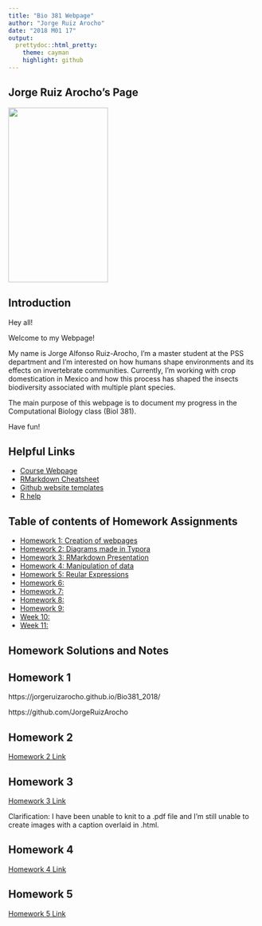 ```yaml
---
title: "Bio 381 Webpage"
author: "Jorge Ruiz Arocho"
date: "2018 M01 17"
output: 
  prettydoc::html_pretty:
    theme: cayman
    highlight: github
---
```


## Jorge Ruiz Arocho's Page

<img src="Jorge.jpg" width="200" height="350" />

## Introduction

Hey all! 

Welcome to my Webpage!

My name is Jorge Alfonso Ruiz-Arocho, I'm a master student at the PSS department and I'm interested on how humans shape environments and its effects on invertebrate communities. Currently, I'm working with crop domestication in Mexico and how this process has shaped the insects biodiversity associated with multiple plant species.

The main purpose of this webpage is to document my progress in the Computational Biology class (Biol 381).

Have fun!

## Helpful Links   
* [Course Webpage](https://gotellilab.github.io/Bio381/)   
* [RMarkdown Cheatsheet](https://www.rstudio.com/wp-content/uploads/2015/02/rmarkdown-cheatsheet.pdf)   
* [Github website templates](https://github.com/jekyll/jekyll/wiki/Themes)   
* [R help](http://stackoverflow.com/questions/tagged/r)   

## Table of contents of Homework Assignments    
* [Homework 1: Creation of webpages ](#id-section1)
* [Homework 2: Diagrams made in Typora](#id-section2)
* [Homework 3: RMarkdown Presentation](#id-section3)
* [Homework 4: Manipulation of data](#id-section4)
* [Homework 5: Reular Expressions](#id-section5)
* [Homework 6: ](#id-section6) 
* [Homework 7: ](#id-section7)
* [Homework 8: ](#id-section8)
* [Homework 9: ](#id-section9)   
* [Week 10: ](#id-section10)
* [Week 11: ](#id-section11)


## Homework Solutions and Notes

## Homework 1
https://jorgeruizarocho.github.io/Bio381_2018/

https://github.com/JorgeRuizArocho

## Homework 2

[Homework 2 Link](Homework02.html)

## Homework 3

[Homework 3 Link](FirstPresentation.html)

Clarification: I have been unable to knit to a .pdf file and I'm still unable to create images with a caption overlaid in .html. 

## Homework 4

[Homework 4 Link](Homework04.html)

## Homework 5

[Homework 5 Link](Homework05.html)


